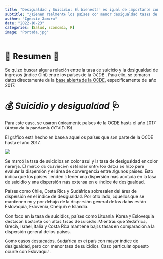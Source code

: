 ```yaml
---
title: "Desigualdad y Suicidio: El bienestar es igual de importante como la desigualdad"
subtitle: "¿Tienen realmente los países con menor desigualdad tasas de suicidios más bajas?"
author: "Ignacio Zamora"
date: "2022-10-23"
categories: [Salud, Economía, R]
image: "Portada.jpg"
---
```


# 📰 Resumen 📰

Se quizo buscar alguna relación entre la tasa de suicidio y la desigualdad de ingresos (índice Gini) entre los países de la OCDE . Para ello, se tomaron datos directamente de la [base abierta de la OCDE](https://www.oecd.org/centrodemexico/estadisticas/), específicamente del año 2017.

# 💰 *Suicidio y desigualdad* 🩺

Para este caso, se usaron únicamente países de la OCDE hasta el año 2017 (Antes de la pandemia COVID-19).

El gráfico está hecho en base a aquellos países que son parte de la OCDE hasta el año 2017.

![](G_1.png){fig-align="center"}

Se marcó la tasa de suicidios en color azul y la tasa de desigualdad en color naranja. El marco de desviación estándar entre los datos se hizo para evaluar la dispersión y el área de convergencia entre algunos países. Esto indica que los países tienden a tener una dispersión más acotada en la tasa de suicidio y una dispersión más extensa en el índice de desigualdad.

Países como Chile, Costa Rica y Sudáfrica sobresalen del área de dispersión en el índice de desigualdad. Por otro lado, aquellos que se mantienen muy por debajo de la dispersión general de los datos están Eslovaquia, Eslovenia, Chequia e Islandia.

Con foco en la tasa de suicidios, países como Lituania, Korea y Eslovequia destacan bastante con altas tasas de suicidio. Mientras que Sudáfrica, Grecia, Israel, Italia y Costa Rica mantiene bajas tasas en comparación a la dispersión general de los países.

Como casos destacados, Sudáfrica es el país con mayor índice de desigualdad, pero con menor tasa de suicidios. Caso particular opuesto ocurre con Eslovaquia.
